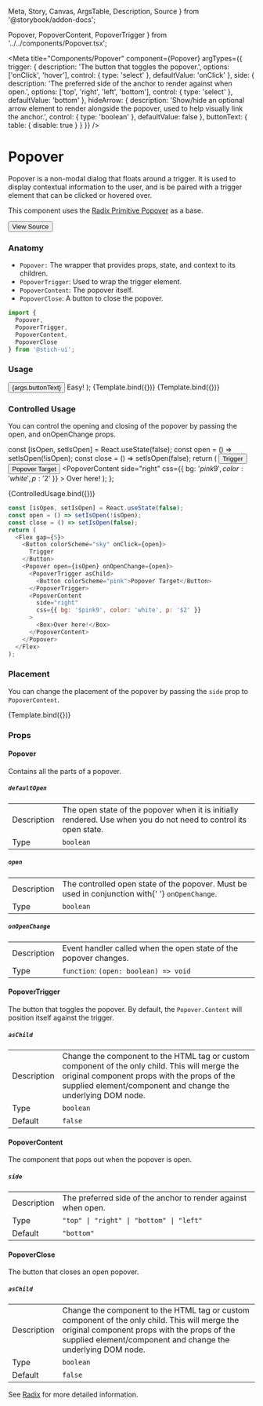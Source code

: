   Meta,
  Story,
  Canvas,
  ArgsTable,
  Description,
  Source
} from '@storybook/addon-docs';

  Popover,
  PopoverContent,
  PopoverTrigger
} from '../../components/Popover.tsx';

<Meta
  title="Components/Popover"
  component={Popover}
  argTypes={{
    trigger: {
      description: 'The button that toggles the popover.',
      options: ['onClick', 'hover'],
      control: { type: 'select' },
      defaultValue: 'onClick'
    },
    side: {
      description:
        'The preferred side of the anchor to render against when open.',
      options: ['top', 'right', 'left', 'bottom'],
      control: { type: 'select' },
      defaultValue: 'bottom'
    },
    hideArrow: {
      description:
        'Show/hide an optional arrow element to render alongside the popover, used to help visually link the anchor.',
      control: { type: 'boolean' },
      defaultValue: false
    },
    buttonText: {
      table: {
        disable: true
      }
    }
  }}
/>

# Popover

Popover is a non-modal dialog that floats around a trigger. It is used to display contextual information to the user, and is be paired with a trigger element that can be clicked or hovered over.

This component uses the [Radix Primitive Popover](https://www.radix-ui.com/docs/primitives/components/popover) as a base.

[<Button size='medium'>View Source</Button>](https://github.com/smurph7/stitch-ui/blob/main/src/components/Popover.tsx)

### Anatomy

- `Popover:` The wrapper that provides props, state, and context to its children.
- `PopoverTrigger`: Used to wrap the trigger element.
- `PopoverContent`: The popover itself.
- `PopoverClose`: A button to close the popover.

```javascript
import {
  Popover,
  PopoverTrigger,
  PopoverContent,
  PopoverClose
} from '@stich-ui';
```

### Usage

  <Popover trigger={args.trigger}>
    <PopoverTrigger asChild>
      <Button size="medium" colorScheme="tomato">
        {args.buttonText}
      </Button>
    </PopoverTrigger>
    <PopoverContent
      side={args.side}
      hideArrow={args.hideArrow}
      css={{ bg: '$red9', color: 'white', p: '$2' }}
    >
      <Box>Easy!</Box>
    </PopoverContent>
  </Popover>
);

<Canvas>
  <Story name="Click" args={{ buttonText: 'Click Me' }}>
    {Template.bind({})}
  </Story>
</Canvas>

<Canvas>
  <Story name="Hover" args={{ trigger: 'hover', buttonText: 'Hover over me' }}>
    {Template.bind({})}
  </Story>
</Canvas>

<ArgsTable story="Click" />

### Controlled Usage

You can control the opening and closing of the popover by passing the open, and onOpenChange props.

  const [isOpen, setIsOpen] = React.useState(false);
  const open = () => setIsOpen(!isOpen);
  const close = () => setIsOpen(false);
  return (
    <Flex gap={5}>
      <Button colorScheme="sky" onClick={open}>
        Trigger
      </Button>
      <Popover open={isOpen} onOpenChange={open}>
        <PopoverTrigger asChild>
          <Button colorScheme="pink">Popover Target</Button>
        </PopoverTrigger>
        <PopoverContent
          side="right"
          css={{ bg: '$pink9', color: 'white', p: '$2' }}
        >
          <Box>Over here!</Box>
        </PopoverContent>
      </Popover>
    </Flex>
  );
};

<Canvas>
  <Story name="Controlled">{ControlledUsage.bind({})}</Story>
</Canvas>

```javascript
const [isOpen, setIsOpen] = React.useState(false);
const open = () => setIsOpen(!isOpen);
const close = () => setIsOpen(false);
return (
  <Flex gap={5}>
    <Button colorScheme="sky" onClick={open}>
      Trigger
    </Button>
    <Popover open={isOpen} onOpenChange={open}>
      <PopoverTrigger asChild>
        <Button colorScheme="pink">Popover Target</Button>
      </PopoverTrigger>
      <PopoverContent
        side="right"
        css={{ bg: '$pink9', color: 'white', p: '$2' }}
      >
        <Box>Over here!</Box>
      </PopoverContent>
    </Popover>
  </Flex>
);
```

### Placement

You can change the placement of the popover by passing the `side` prop to `PopoverContent`.

<Canvas>
  <Story name="Side" args={{ side: 'top', buttonText: 'Button' }}>
    {Template.bind({})}
  </Story>
</Canvas>

### Props

#### Popover

Contains all the parts of a popover.

##### `defaultOpen`

<table>
  <tr>
    <td>Description</td>
    <td>
      The open state of the popover when it is initially rendered. Use when you
      do not need to control its open state.
    </td>
  </tr>
  <tr />
  <tr>
    <td>Type</td>
    <td>
      <code>boolean</code>
    </td>
  </tr>
</table>

##### `open`

<table>
  <tr>
    <td>Description</td>
    <td>
      The controlled open state of the popover. Must be used in conjunction with{' '}
      <code>onOpenChange</code>.
    </td>
  </tr>
  <tr />
  <tr>
    <td>Type</td>
    <td>
      <code>boolean</code>
    </td>
  </tr>
</table>

##### `onOpenChange`

<table>
  <tr>
    <td>Description</td>
    <td>Event handler called when the open state of the popover changes.</td>
  </tr>
  <tr />
  <tr>
    <td>Type</td>
    <td>
      <code>function</code>: <code>(open: boolean) => void</code>
    </td>
  </tr>
</table>

#### PopoverTrigger

The button that toggles the popover. By default, the `Popover.Content` will position itself against the trigger.

##### `asChild`

<table>
  <tr>
    <td>Description</td>
    <td>
      Change the component to the HTML tag or custom component of the only
      child. This will merge the original component props with the props of the
      supplied element/component and change the underlying DOM node.
    </td>
  </tr>
  <tr />
  <tr>
    <td>Type</td>
    <td>
      <code>boolean</code>
    </td>
  </tr>
  <tr />
  <tr>
    <td>Default</td>
    <td>
      <code>false</code>
    </td>
  </tr>
</table>

#### PopoverContent

The component that pops out when the popover is open.

##### `side`

<table>
  <tr>
    <td>Description</td>
    <td>The preferred side of the anchor to render against when open.</td>
  </tr>
  <tr />
  <tr>
    <td>Type</td>
    <td>
      <code>"top" | "right" | "bottom" | "left"</code>
    </td>
  </tr>
  <tr />
  <tr>
    <td>Default</td>
    <td>
      <code>"bottom"</code>
    </td>
  </tr>
</table>

#### PopoverClose

The button that closes an open popover.

##### `asChild`

<table>
  <tr>
    <td>Description</td>
    <td>
      Change the component to the HTML tag or custom component of the only
      child. This will merge the original component props with the props of the
      supplied element/component and change the underlying DOM node.
    </td>
  </tr>
  <tr />
  <tr>
    <td>Type</td>
    <td>
      <code>boolean</code>
    </td>
  </tr>
  <tr />
  <tr>
    <td>Default</td>
    <td>
      <code>false</code>
    </td>
  </tr>
</table>

See [Radix](https://www.radix-ui.com/docs/primitives/components/popover) for more detailed information.
